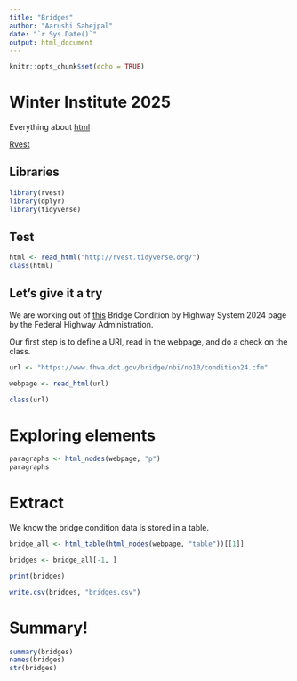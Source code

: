 ```yaml
---
title: "Bridges"
author: "Aarushi Sahejpal"
date: "`r Sys.Date()`"
output: html_document
---
```


```r
knitr::opts_chunk$set(echo = TRUE)
```
# Winter Institute 2025
Everything about [html](https://developer.mozilla.org/en-US/docs/Web/HTML)

[Rvest](https://rvest.tidyverse.org/)

## Libraries
```r
library(rvest)
library(dplyr)
library(tidyverse)
```

## Test
```r
html <- read_html("http://rvest.tidyverse.org/")
class(html)
```

## Let's give it a try
We are working out of [this]( https://www.fhwa.dot.gov/bridge/nbi/no10/condition24.cfm) Bridge Condition by Highway System 2024 page by the Federal Highway Administration.

Our first step is to define a URl, read in the webpage, and do a check on the class.
```r

url <- "https://www.fhwa.dot.gov/bridge/nbi/no10/condition24.cfm"

webpage <- read_html(url)

class(url)

```

# Exploring elements

```r
paragraphs <- html_nodes(webpage, "p")
paragraphs
```
# Extract

We know the bridge condition data is stored in a table. 
```r
bridge_all <- html_table(html_nodes(webpage, "table"))[[1]]

bridges <- bridge_all[-1, ]

print(bridges)

write.csv(bridges, "bridges.csv")
```

# Summary!

```r
summary(bridges)
names(bridges)
str(bridges)
```



